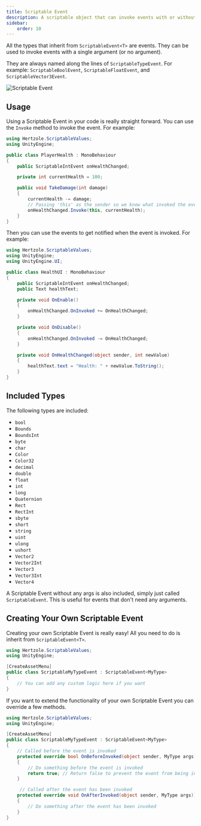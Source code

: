 ```yaml
---
title: Scriptable Event
description: A scriptable object that can invoke events with or without arguments.
sidebar:
    order: 10
---
```



All the types that inherit from `ScriptableEvent<T>` are events. They can be used to invoke events with a single argument (or no argument).

They are always named along the lines of `ScriptableTypeEvent`. For example: `ScriptableBoolEvent`, `ScriptableFloatEvent`, and `ScriptableVector3Event`.

![Scriptable Event](../../../assets/scriptable-event.png)

## Usage

Using a Scriptable Event in your code is really straight forward. You can use the `Invoke` method to invoke the event. For example:

```csharp
using Hertzole.ScriptableValues;
using UnityEngine;

public class PlayerHealth : MonoBehaviour
{
    public ScriptableIntEvent onHealthChanged;

    private int currentHealth = 100;

    public void TakeDamage(int damage)
    {
        currentHealth -= damage;
        // Passing 'this' as the sender so we know what invoked the event
        onHealthChanged.Invoke(this, currentHealth);
    }
}
```

Then you can use the events to get notified when the event is invoked. For example:

```csharp
using Hertzole.ScriptableValues;
using UnityEngine;
using UnityEngine.UI;

public class HealthUI : MonoBehaviour
{
    public ScriptableIntEvent onHealthChanged;
    public Text healthText;

    private void OnEnable()
    {
        onHealthChanged.OnInvoked += OnHealthChanged;
    }

    private void OnDisable()
    {
        onHealthChanged.OnInvoked -= OnHealthChanged;
    }

    private void OnHealthChanged(object sender, int newValue)
    {
        healthText.text = "Health: " + newValue.ToString();
    }
}
```

<EventReminder/>

## Included Types

The following types are included:

- `bool`
- `Bounds`
- `BoundsInt`
- `byte`
- `char`
- `Color`
- `Color32`
- `decimal`
- `double`
- `float`
- `int`
- `long`
- `Quaternion`
- `Rect`
- `RectInt`
- `sbyte`
- `short`
- `string`
- `uint`
- `ulong`
- `ushort`
- `Vector2`
- `Vector2Int`
- `Vector3`
- `Vector3Int`
- `Vector4`

A Scriptable Event without any args is also included, simply just called `ScriptableEvent`. This is useful for events that don't need any arguments.

## Creating Your Own Scriptable Event

Creating your own Scriptable Event is really easy! All you need to do is inherit from `ScriptableEvent<T>`.

```csharp
using Hertzole.ScriptableValues;
using UnityEngine;

[CreateAssetMenu]
public class ScriptableMyTypeEvent : ScriptableEvent<MyType>
{
    // You can add any custom logic here if you want
}
```

If you want to extend the functionality of your own Scriptable Event you can override a few methods.

```csharp
using Hertzole.ScriptableValues;
using UnityEngine;

[CreateAssetMenu]
public class ScriptableMyTypeEvent : ScriptableEvent<MyType>
{
    // Called before the event is invoked
    protected override bool OnBeforeInvoked(object sender, MyType args)
    {
        // Do something before the event is invoked
        return true; // Return false to prevent the event from being invoked
    }

     // Called after the event has been invoked
    protected override void OnAfterInvoked(object sender, MyType args))
    {
        // Do something after the event has been invoked
    }
}
```
